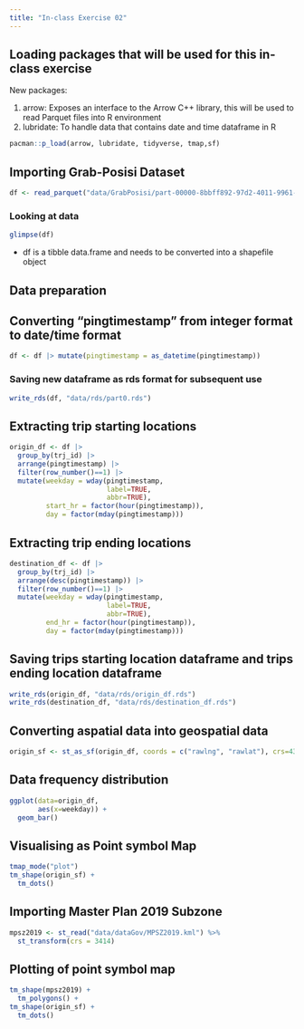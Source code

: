 ```yaml
---
title: "In-class Exercise 02"
---
```


## Loading packages that will be used for this in-class exercise 

New packages:

1.  arrow: Exposes an interface to the Arrow C++ library, this will be used to read Parquet files into R environment
2.  lubridate: To handle data that contains date and time dataframe in R

```r
pacman::p_load(arrow, lubridate, tidyverse, tmap,sf)
```

## Importing Grab-Posisi Dataset 

```r
df <- read_parquet("data/GrabPosisi/part-00000-8bbff892-97d2-4011-9961-703e38972569.c000.snappy.parquet")
```

### Looking at data 

```r
glimpse(df)
```

-   df is a tibble data.frame and needs to be converted into a shapefile object

## Data preparation 

## Converting "pingtimestamp" from integer format to date/time format 

```r
df <- df |> mutate(pingtimestamp = as_datetime(pingtimestamp))
```

### Saving new dataframe as rds format for subsequent use 

```r
write_rds(df, "data/rds/part0.rds")
```

## Extracting trip starting locations

```r
origin_df <- df |>
  group_by(trj_id) |>
  arrange(pingtimestamp) |>
  filter(row_number()==1) |>
  mutate(weekday = wday(pingtimestamp,
                        label=TRUE,
                        abbr=TRUE),
         start_hr = factor(hour(pingtimestamp)),
         day = factor(mday(pingtimestamp)))

```

## Extracting trip ending locations

```r
destination_df <- df |>
  group_by(trj_id) |>
  arrange(desc(pingtimestamp)) |>
  filter(row_number()==1) |>
  mutate(weekday = wday(pingtimestamp,
                        label=TRUE,
                        abbr=TRUE),
         end_hr = factor(hour(pingtimestamp)),
         day = factor(mday(pingtimestamp)))
```

## Saving trips starting location dataframe and trips ending location dataframe 

```r
write_rds(origin_df, "data/rds/origin_df.rds")
write_rds(destination_df, "data/rds/destination_df.rds")
```

## Converting aspatial data into geospatial data 

```r
origin_sf <- st_as_sf(origin_df, coords = c("rawlng", "rawlat"), crs=4326) |> st_transform(crs = 3414)
```

## Data frequency distribution 

```r
ggplot(data=origin_df, 
       aes(x=weekday)) + 
  geom_bar()
```

## Visualising as Point symbol Map 

```r
tmap_mode("plot")
tm_shape(origin_sf) +
  tm_dots()
```

## Importing Master Plan 2019 Subzone 

```r
mpsz2019 <- st_read("data/dataGov/MPSZ2019.kml") %>%
  st_transform(crs = 3414)
```

## Plotting of point symbol map 

```r
tm_shape(mpsz2019) +
  tm_polygons() +
tm_shape(origin_sf) +
  tm_dots()
```
